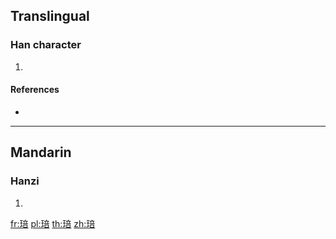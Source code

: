 {{character info/new}}
==Translingual==

===Han character===
{{Han char|rn=96|rad=玉|as=08|sn=12|four=10161|canj=MGYTR}}

# {{defn|Han|sort=玉08}}

====References====
* {{Han ref|kx=0734.200|dkj=21059|hdz=21123.070|uh=7423|ud=29731|bh=DAA6|bd=55974}}

----

==Mandarin==

===Hanzi===
{{cmn-hanzi|pin=[[huī]] ([[hui1]]), [[pěi]] ([[pei3]])|wg=hui<sup>1</sup>, p'ei<sup>3</sup>}}

# {{defn|lang=cmn|sort=玉08}}

[[fr:琣]]
[[pl:琣]]
[[th:琣]]
[[zh:琣]]